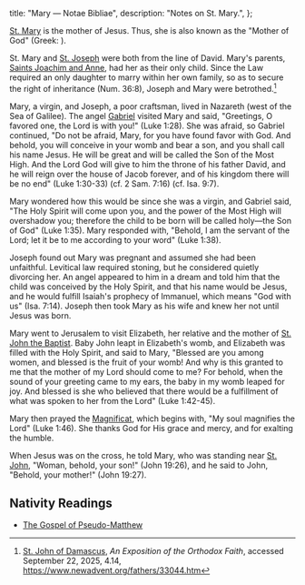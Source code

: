   title: "Mary — Notae Bibliae",
  description: "Notes on St. Mary.",
};

<Initial text="Mary"/>

[St. Mary](/glossary/names#mary) is the mother of Jesus. Thus, she is also known as the "Mother of God" (Greek: *<Definition lang="greek" anchor="theotokos" text="Theotokos"/>*).

St. Mary and [St. Joseph](/people/saints/biblical/joseph) were both from the line of David. Mary's parents, [Saints Joachim and Anne](/people/saints/biblical/joachim-and-anne), had her as their only child. Since the Law required an only daughter to marry within her own family, so as to secure the right of inheritance (Num. 36:8), Joseph and Mary were betrothed.[^1]

Mary, a virgin, and Joseph, a poor craftsman, lived in Nazareth (west of the Sea of Galilee). The angel [Gabriel](/people/saints/angels/gabriel) visited Mary and said, "Greetings, O favored one, the Lord is with you!" (Luke 1:28). She was afraid, so Gabriel continued, "Do not be afraid, Mary, for you have found favor with God. And behold, you will conceive in your womb and bear a son, and you shall call his name Jesus. He will be great and will be called the Son of the Most High. And the Lord God will give to him the throne of his father David, and he will reign over the house of Jacob forever, and of his kingdom there will be no end" (Luke 1:30-33) (cf. 2 Sam. 7:16) (cf. Isa. 9:7).

Mary wondered how this would be since she was a virgin, and Gabriel said, "The Holy Spirit will come upon you, and the power of the Most High will overshadow you; therefore the child to be born will be called holy—the Son of God" (Luke 1:35). Mary responded with, "Behold, I am the servant of the Lord; let it be to me according to your word" (Luke 1:38).

Joseph found out Mary was pregnant and assumed she had been unfaithful. Levitical law required stoning, but he considered quietly divorcing her. An angel appeared to him in a dream and told him that the child was conceived by the Holy Spirit, and that his name would be Jesus, and he would fulfill Isaiah's prophecy of Immanuel, which means "God with us" (Isa. 7:14). Joseph then took Mary as his wife and knew her not until Jesus was born.

Mary went to Jerusalem to visit Elizabeth, her relative and the mother of [St. John the Baptist](/people/saints/biblical/john-the-baptist). Baby John leapt in Elizabeth's womb, and Elizabeth was filled with the Holy Spirit, and said to Mary, "Blessed are you among women, and blessed is the fruit of your womb! And why is this granted to me that the mother of my Lord should come to me? For behold, when the sound of your greeting came to my ears, the baby in my womb leaped for joy. And blessed is she who believed that there would be a fulfillment of what was spoken to her from the Lord" (Luke 1:42-45).

Mary then prayed the [Magnificat](/liturgy/chants/magnificat), which begins with, "My soul magnifies the Lord" (Luke 1:46). She thanks God for His grace and mercy, and for exalting the humble.

When Jesus was on the cross, he told Mary, who was standing near [St. John](/people/saints/apostles/john), "Woman, behold, your son!" (John 19:26), and he said to John, "Behold, your mother!" (John 19:27).

## Nativity Readings

- [The Gospel of Pseudo-Matthew](/bible/apocrypha/gospel-of-pseudo-matthew)

[^1]: [St. John of Damascus](/people/saints/greek-fathers/john-of-damascus), *An Exposition of the Orthodox Faith*, accessed September 22, 2025, 4.14, https://www.newadvent.org/fathers/33044.htm
